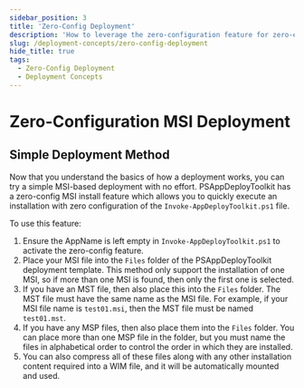 ```yaml
---
sidebar_position: 3
title: 'Zero-Config Deployment'
description: 'How to leverage the zero-configuration feature for zero-effort deployments.'
slug: /deployment-concepts/zero-config-deployment
hide_title: true
tags:
  - Zero-Config Deployment
  - Deployment Concepts
---
```


# Zero-Configuration MSI Deployment

## Simple Deployment Method

Now that you understand the basics of how a deployment works, you can try a simple MSI-based deployment with no effort. PSAppDeployToolkit has a zero-config MSI install feature which allows you to quickly execute an installation with zero configuration of the `Invoke-AppDeployToolkit.ps1` file.

To use this feature:

1. Ensure the AppName is left empty in `Invoke-AppDeployToolkit.ps1` to activate the zero-config feature.
2. Place your MSI file into the `Files` folder of the PSAppDeployToolkit deployment template. This method only support the installation of one MSI, so if more than one MSI is found, then only the first one is selected.
3. If you have an MST file, then also place this into the `Files` folder. The MST file must have the same name as the MSI file. For example, if your MSI file name is `test01.msi`, then the MST file must be named `test01.mst`.
4. If you have any MSP files, then also place them into the `Files` folder. You can place more than one MSP file in the folder, but you must name the files in alphabetical order to control the order in which they are installed.
5. You can also compress all of these files along with any other installation content required into a WIM file, and it will be automatically mounted and used.
